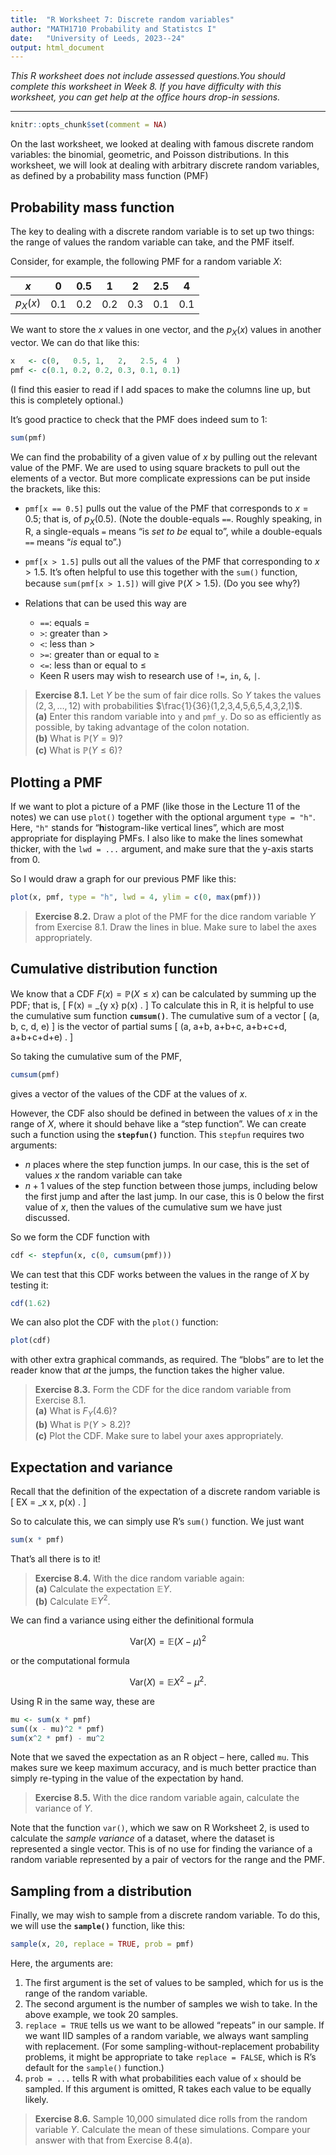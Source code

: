 ```yaml
---
title:  "R Worksheet 7: Discrete random variables"
author: "MATH1710 Probability and Statistcs I"
date:   "University of Leeds, 2023--24"
output: html_document
---
```


*This R worksheet does not include assessed questions.You should complete this worksheet in Week 8. If you have difficulty with this worksheet, you can get help at the office hours drop-in sessions.*

------------------------------------------------------------------------

```r
knitr::opts_chunk$set(comment = NA)
```

On the last worksheet, we looked at dealing with famous discrete random variables: the binomial, geometric, and Poisson distributions. In this worksheet, we will look at dealing with arbitrary discrete random variables, as defined by a probability mass function (PMF)

## Probability mass function

The key to dealing with a discrete random variable is to set up two things: the range of values the random variable can take, and the PMF itself.

Consider, for example, the following PMF for a random variable $X$:

|   $x$    |  $0$  | $0.5$ |  $1$  |  $2$  | $2.5$ |  $4$  |
|:--------:|:-----:|:-----:|:-----:|:-----:|:-----:|:-----:|
| $p_X(x)$ | $0.1$ | $0.2$ | $0.2$ | $0.3$ | $0.1$ | $0.1$ |

We want to store the $x$ values in one vector, and the $p_X(x)$ values in another vector. We can do that like this:

```r
x   <- c(0,   0.5, 1,   2,   2.5, 4  )
pmf <- c(0.1, 0.2, 0.2, 0.3, 0.1, 0.1)
```

(I find this easier to read if I add spaces to make the columns line up, but this is completely optional.)

It's good practice to check that the PMF does indeed sum to 1:

```r
sum(pmf)
```

We can find the probability of a given value of $x$ by pulling out the relevant value of the PMF. We are used to using square brackets to pull out the elements of a vector. But more complicate expressions can be put inside the brackets, like this:

* `pmf[x == 0.5]` pulls out the value of the PMF that corresponds to $x = 0.5$; that is, of $p_X(0.5)$. (Note the double-equals `==`. Roughly speaking, in R, a single-equals `=` means "is *set to be* equal to", while a double-equals `==` means "*is* equal to".)

* `pmf[x > 1.5]` pulls out all the values of the PMF that corresponding to $x > 1.5$. It's often helpful to use this together with the `sum()` function, because `sum(pmf[x > 1.5])` will give $\mathbb P(X > 1.5)$. (Do you see why?)

* Relations that can be used this way are
   * `==`: equals $=$
   * `>`: greater than $>$
   * `<`: less than $>$
   * `>=`: greater than or equal to $\geq$
   * `<=`: less than or equal to $\leq$
   * Keen R users may wish to research use of `!=`, `in`, `&`, `|`.
   
> **Exercise 8.1.** Let $Y$ be the sum of fair dice rolls. So $Y$ takes the values $(2, 3, \dots, 12)$ with probabilities $\frac{1}{36}(1,2,3,4,5,6,5,4,3,2,1)$.\
**(a)** Enter this random variable into `y` and `pmf_y`. Do so as efficiently as possible, by taking advantage of the colon notation.\
**(b)** What is $\mathbb P(Y = 9)$?\
**(c)** What is $\mathbb P(Y \leq 6)$?

## Plotting a PMF

If we want to plot a picture of a PMF (like those in the Lecture 11 of the notes) we can use `plot()` together with the optional argument `type = "h"`. Here, `"h"` stands for "**h**istogram-like vertical lines", which are most appropriate for displaying PMFs. I also like to make the lines somewhat thicker, with the `lwd = ...` argument, and make sure that the y-axis starts from 0.

So I would draw a graph for our previous PMF like this:

```r
plot(x, pmf, type = "h", lwd = 4, ylim = c(0, max(pmf)))
```

> **Exercise 8.2.** Draw a plot of the PMF for the dice random variable $Y$ from Exercise 8.1. Draw the lines in blue. Make sure to label the axes appropriately. 

## Cumulative distribution function

We know that a CDF $F(x) = \mathbb P(X \leq x)$ can be calculated by summing up the PDF; that is,
\[ F(x) = \sum_{y \leq x} p(x) . \]
To calculate this in R, it is helpful to use the cumulative sum function **`cumsum()`**. The cumulative sum of a vector
\[ (a, \quad b, \quad c, \quad d, \quad e) \]
is the vector of partial sums
\[ (a, \quad a+b, \quad a+b+c, \quad a+b+c+d, \quad a+b+c+d+e) . \]

So taking the cumulative sum of the PMF,

```r
cumsum(pmf)
```

gives a vector of the values of the CDF at the values of $x$.

However, the CDF also should be defined in between the values of $x$ in the range of $X$, where it should behave like a "step function". We can create such a function using the **`stepfun()`** function. This `stepfun` requires two arguments:

* $n$ places where the step function jumps. In our case, this is the set of values $x$ the random variable can take
* $n+1$ values of the step function between those jumps, including below the first jump and after the last jump. In our case, this is 0 below the first value of $x$, then the values of the cumulative sum we have just discussed.

So we form the CDF function with

```r
cdf <- stepfun(x, c(0, cumsum(pmf)))
```

We can test that this CDF works between the values in the range of $X$ by testing it:

```r
cdf(1.62)
```

We can also plot the CDF with the `plot()` function:

```r
plot(cdf)
```

with other extra graphical commands, as required. The "blobs" are to let the reader know that *at* the jumps, the function takes the higher value.

> **Exercise 8.3.** Form the CDF for the dice random variable from Exercise 8.1.\
**(a)** What is $F_Y(4.6)$?\
**(b)** What is $\mathbb P(Y > 8.2)$?\
**(c)** Plot the CDF. Make sure to label your axes appropriately.

## Expectation and variance

Recall that the definition of the expectation of a discrete random variable is
\[ \mathbb EX = \sum_x x\, p(x) . \]

So to calculate this, we can simply use R's `sum()` function. We just want

```r
sum(x * pmf)
```

That's all there is to it!

> **Exercise 8.4.** With the dice random variable again:\
**(a)** Calculate the expectation $\mathbb EY$.\
**(b)** Calculate $\mathbb EY^2$.

We can find a variance using either the definitional formula

$$ \text{Var}(X) = \mathbb E(X - \mu)^2 $$

or the computational formula

$$ \text{Var}(X) = \mathbb EX^2 - \mu^2 .$$

Using R in the same way, these are

```r
mu <- sum(x * pmf)
sum((x - mu)^2 * pmf)
sum(x^2 * pmf) - mu^2
```

Note that we saved the expectation as an R object -- here, called `mu`. This makes sure we keep maximum accuracy, and is much better practice than simply re-typing in the value of the expectation by hand.

> **Exercise 8.5.** With the dice random variable again, calculate the variance of $Y$.

Note that the function `var()`, which we saw on R Worksheet 2, is used to calculate the *sample variance* of a dataset, where the dataset is represented a single vector. This is of no use for finding the variance of a random variable represented by a pair of vectors for the range and the PMF.

## Sampling from a distribution

Finally, we may wish to sample from a discrete random variable. To do this, we will use the **`sample()`** function, like this:

```r
sample(x, 20, replace = TRUE, prob = pmf)
```

Here, the arguments are:

1. The first argument is the set of values to be sampled, which for us is the range of the random variable.
2. The second argument is the number of samples we wish to take. In the above example, we took 20 samples.
3. `replace = TRUE` tells us we want to be allowed "repeats" in our sample. If we want IID samples of a random variable, we always want sampling with replacement. (For some sampling-without-replacement probability problems, it might be appropriate to take `replace = FALSE`, which is R's default for the `sample()` function.)
4. `prob = ...` tells R with what probabilities each value of `x` should be sampled. If this argument is omitted, R takes each value to be equally likely.

> **Exercise 8.6.** Sample 10,000 simulated dice rolls from the random variable $Y$. Calculate the mean of these simulations. Compare your answer with that from Exercise 8.4(a).